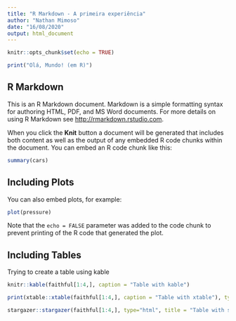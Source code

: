 ```yaml
---
title: "R Markdown - A primeira experiência"
author: "Nathan Mimoso"
date: "16/08/2020"
output: html_document
---
```


```r
knitr::opts_chunk$set(echo = TRUE)
```

```r
print("Olá, Mundo! (em R)")
```

## R Markdown

This is an R Markdown document. Markdown is a simple formatting syntax for authoring HTML, PDF, and MS Word documents. For more details on using R Markdown see <http://rmarkdown.rstudio.com>.

When you click the **Knit** button a document will be generated that includes both content as well as the output of any embedded R code chunks within the document. You can embed an R code chunk like this:

```r
summary(cars)
```

## Including Plots

You can also embed plots, for example:

```r
plot(pressure)
```

Note that the `echo = FALSE` parameter was added to the code chunk to prevent printing of the R code that generated the plot.

## Including Tables

Trying to create a table using kable

```r
knitr::kable(faithful[1:4,], caption = "Table with kable")
```

```r
print(xtable::xtable(faithful[1:4,], caption = "Table with xtable"), type="html")
```

```r
stargazer::stargazer(faithful[1:4,], type="html", title = "Table with stargazer")
```

